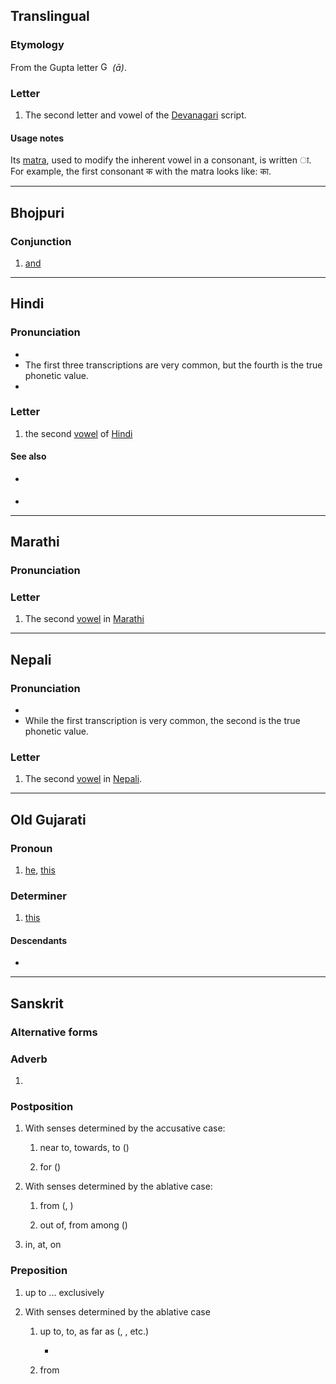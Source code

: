 {{character info}}
==Translingual==

===Etymology===
From the Gupta letter [[File:Gupta_allahabad_aa.svg|15px]] ''(ā)''.

===Letter===
{{mul-Deva|ā}}

# The second letter and vowel of the [[Devanagari]] script.

====Usage notes====
Its [[matra]], used to modify the inherent vowel in a consonant, is written ा. For example, the first consonant क with the matra looks like: का.

----

==Bhojpuri==

===Conjunction===
{{head|bho|conjunction|Kaithi|𑂄}}

# [[and]]

----

==Hindi==

===Pronunciation===
* {{IPA|hi|/aː/|/a/|/ɑː/|[äː]}}
* The first three transcriptions are very common, but the fourth is the true phonetic value.
* {{audio|hi|Hi-आ.ogg|Audio}}

===Letter===
{{head|hi|letter|tr=ā}}

# the second [[vowel]] of [[Hindi]]

====See also====
* {{sense|matra}} {{l|hi|ा}}
* {{list:Devanagari script letters/hi}}

----

==Marathi==

===Pronunciation===
{{IPA|mr|/a/}}

===Letter===
{{head|mr|letter}}

# The second [[vowel]] in [[Marathi]]

----

==Nepali==

===Pronunciation===
* {{ne-IPA}}
* While the first transcription is very common, the second is the true phonetic value.

===Letter===
{{head|ne|letter}}

# The second [[vowel]] in [[Nepali]].

----

==Old Gujarati==

===Pronoun===
{{head|inc-ogu|pronoun|tr=ā}}

# [[he]], [[this]]

===Determiner===
{{head|inc-ogu|determiner|tr=ā}}

# [[this]]

====Descendants====
* {{desc|gu|આ}}

----

==Sanskrit==

===Alternative forms===
{{sa-alt|}}

===Adverb===
{{head|sa|adverb|tr=ā́}}

# {{label|sa|Vedic}} {{form of|sa|separated form|आ-}}

===Postposition===
{{head|sa|postposition|tr=ā́}}

# With senses determined by the accusative case:
## {{label|sa|+ accusative}} near to, towards, to ({{sa-a|RV}})
## {{label|sa|+ accusative}} for ({{sa-a|RV}})
# With senses determined by the ablative case:
## {{label|sa|+ ablative}} from ({{sa-a|RV}}, {{sa-a|AV}})
## {{label|sa|+ ablative}} out of, from among ({{sa-a|RV}})
# {{label|sa|+locative}} in, at, on

===Preposition===
{{head|sa|preposition|tr=ā́}}

# {{label|sa|+ accusative}} up to ... exclusively {{sa-a|AitBr}}
# With senses determined by the ablative case
## {{label|sa|+ ablative}} up to, to, as far as ({{sa-a|RV}}, {{sa-a|AV}}, etc.)
##* {{RQ:sa:K1237 quote|10|vimadayanti|10}}
## {{label|sa|+ ablative}} from {{sa-a|RV}}